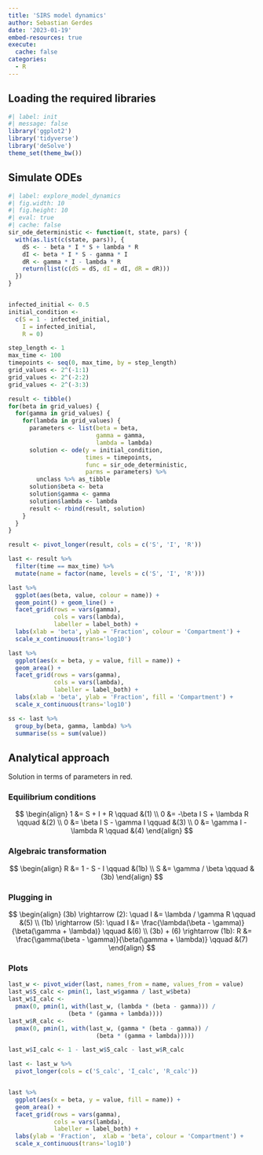 ```yaml
---
title: 'SIRS model dynamics'
author: Sebastian Gerdes
date: '2023-01-19'
embed-resources: true
execute:
  cache: false
categories:
  - R
---
```


## Loading the required libraries

```r
#| label: init
#| message: false
library('ggplot2')
library('tidyverse')
library('deSolve')
theme_set(theme_bw())
```

## Simulate ODEs
```r
#| label: explore_model_dynamics
#| fig.width: 10
#| fig.height: 10
#| eval: true
#| cache: false
sir_ode_deterministic <- function(t, state, pars) {
  with(as.list(c(state, pars)), {
    dS <- - beta * I * S + lambda * R
    dI <- beta * I * S - gamma * I
    dR <- gamma * I - lambda * R
    return(list(c(dS = dS, dI = dI, dR = dR)))
  }) 
}


infected_initial <- 0.5
initial_condition <- 
  c(S = 1 - infected_initial,
    I = infected_initial,
    R = 0)

step_length <- 1
max_time <- 100
timepoints <- seq(0, max_time, by = step_length)
grid_values <- 2^(-1:1)
grid_values <- 2^(-2:2)
grid_values <- 2^(-3:3)

result <- tibble()
for(beta in grid_values) {
  for(gamma in grid_values) {
    for(lambda in grid_values) {
      parameters <- list(beta = beta, 
                         gamma = gamma,
                         lambda = lambda)
      solution <- ode(y = initial_condition, 
                      times = timepoints,
                      func = sir_ode_deterministic,
                      parms = parameters) %>% 
        unclass %>% as_tibble
      solution$beta <- beta
      solution$gamma <- gamma
      solution$lambda <- lambda
      result <- rbind(result, solution)
    }
  }
}

result <- pivot_longer(result, cols = c('S', 'I', 'R'))

last <- result %>% 
  filter(time == max_time) %>% 
  mutate(name = factor(name, levels = c('S', 'I', 'R')))

last %>%
  ggplot(aes(beta, value, colour = name)) + 
  geom_point() + geom_line() +
  facet_grid(rows = vars(gamma), 
             cols = vars(lambda), 
             labeller = label_both) +
  labs(xlab = 'beta', ylab = 'Fraction', colour = 'Compartment') +
  scale_x_continuous(trans='log10')

last %>%
  ggplot(aes(x = beta, y = value, fill = name)) +
  geom_area() +
  facet_grid(rows = vars(gamma), 
             cols = vars(lambda), 
             labeller = label_both) +
  labs(xlab = 'beta', ylab = 'Fraction', fill = 'Compartment') +
  scale_x_continuous(trans='log10')

ss <- last %>% 
  group_by(beta, gamma, lambda) %>% 
  summarise(ss = sum(value))
```

## Analytical approach
Solution in terms of parameters in red.

### Equilibrium conditions

$$
\begin{align}
1 &= S + I + R  \qquad &(1) \\
0 &= -\beta I S + \lambda R \qquad &(2) \\
0 &= \beta I S - \gamma I \qquad &(3) \\ 
0 &= \gamma I - \lambda R \qquad &(4)
\end{align}
$$

### Algebraic transformation

$$ 
\begin{align}
R &= 1 - S - I \qquad &(1b) \\
S &= \gamma / \beta \qquad &(3b)
\end{align}
$$

### Plugging in

$$ 
\begin{align}
(3b) \rightarrow (2): \quad I &= \lambda / \gamma R  \qquad &(5) \\ 
(1b) \rightarrow (5): \quad I &= \frac{\lambda(\beta - \gamma)}{\beta(\gamma + \lambda)} \qquad &(6) \\
(3b) + (6) \rightarrow (1b): R &= \frac{\gamma(\beta - \gamma)}{\beta(\gamma + \lambda)} \qquad &(7)
\end{align}
$$

### Plots

```r
last_w <- pivot_wider(last, names_from = name, values_from = value)
last_w$S_calc <- pmin(1, last_w$gamma / last_w$beta)
last_w$I_calc <- 
  pmax(0, pmin(1, with(last_w, (lambda * (beta - gamma))) / 
                 (beta * (gamma + lambda))))
last_w$R_calc <- 
  pmax(0, pmin(1, with(last_w, (gamma * (beta - gamma)) / 
                         (beta * (gamma + lambda)))))

last_w$I_calc <- 1 - last_w$S_calc - last_w$R_calc

last <- last_w %>% 
  pivot_longer(cols = c('S_calc', 'I_calc', 'R_calc'))


last %>%
  ggplot(aes(x = beta, y = value, fill = name)) + 
  geom_area() +
  facet_grid(rows = vars(gamma), 
             cols = vars(lambda), 
             labeller = label_both) +
  labs(ylab = 'Fraction',  xlab = 'beta', colour = 'Compartment') +
  scale_x_continuous(trans='log10')
```
